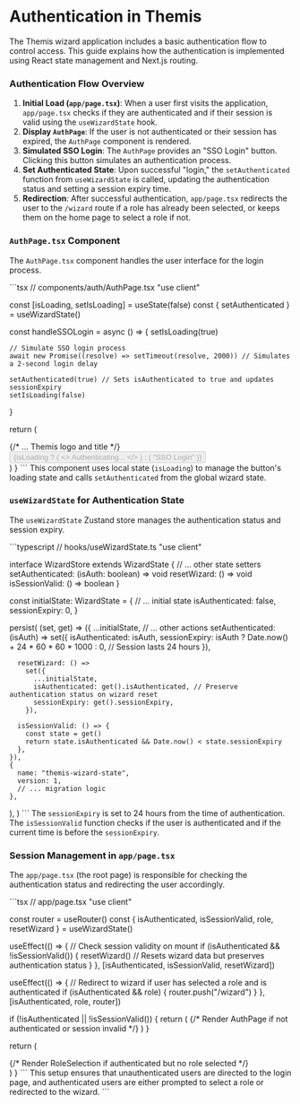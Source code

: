# Authentication in Themis

The Themis wizard application includes a basic authentication flow to control access. This guide explains how the authentication is implemented using React state management and Next.js routing.

### Authentication Flow Overview

1.  **Initial Load (`app/page.tsx`)**: When a user first visits the application, `app/page.tsx` checks if they are authenticated and if their session is valid using the `useWizardState` hook.
2.  **Display `AuthPage`**: If the user is not authenticated or their session has expired, the `AuthPage` component is rendered.
3.  **Simulated SSO Login**: The `AuthPage` provides an "SSO Login" button. Clicking this button simulates an authentication process.
4.  **Set Authenticated State**: Upon successful "login," the `setAuthenticated` function from `useWizardState` is called, updating the authentication status and setting a session expiry time.
5.  **Redirection**: After successful authentication, `app/page.tsx` redirects the user to the `/wizard` route if a role has already been selected, or keeps them on the home page to select a role if not.

### `AuthPage.tsx` Component

The `AuthPage.tsx` component handles the user interface for the login process.

\`\`\`tsx
// components/auth/AuthPage.tsx
"use client"


  const [isLoading, setIsLoading] = useState(false)
  const { setAuthenticated } = useWizardState()

  const handleSSOLogin = async () => {
    setIsLoading(true)

    // Simulate SSO login process
    await new Promise((resolve) => setTimeout(resolve, 2000)) // Simulates a 2-second login delay

    setAuthenticated(true) // Sets isAuthenticated to true and updates sessionExpiry
    setIsLoading(false)
  }

  return (
    <div className="min-h-screen bg-gradient-to-br from-[#E0F5FF] to-[#68D1FF] flex items-center justify-center p-4">
      <Card className="w-full max-w-md">
        <CardHeader className="text-center space-y-4">
          {/* ... Themis logo and title */}
        </CardHeader>
        <CardContent>
          <Button
            onClick={handleSSOLogin}
            disabled={isLoading}
            className="w-full bg-[#000067] hover:bg-[#0000C9] text-white"
            size="lg"
          >
            {isLoading ? (
              <>
                <Loader2 className="mr-2 h-4 w-4 animate-spin" />
                Authenticating...
              </>
            ) : (
              "SSO Login"
            )}
          </Button>
        </CardContent>
      </Card>
    </div>
  )
}
\`\`\`
This component uses local state (`isLoading`) to manage the button's loading state and calls `setAuthenticated` from the global wizard state.

### `useWizardState` for Authentication State

The `useWizardState` Zustand store manages the authentication status and session expiry.

\`\`\`typescript
// hooks/useWizardState.ts
"use client"


interface WizardStore extends WizardState {
  // ... other state setters
  setAuthenticated: (isAuth: boolean) => void
  resetWizard: () => void
  isSessionValid: () => boolean
}

const initialState: WizardState = {
  // ... initial state
  isAuthenticated: false,
  sessionExpiry: 0,
}

  persist(
    (set, get) => ({
      ...initialState,
      // ... other actions
      setAuthenticated: (isAuth) =>
        set({
          isAuthenticated: isAuth,
          sessionExpiry: isAuth ? Date.now() + 24 * 60 * 60 * 1000 : 0, // Session lasts 24 hours
        }),

      resetWizard: () =>
        set({
          ...initialState,
          isAuthenticated: get().isAuthenticated, // Preserve authentication status on wizard reset
          sessionExpiry: get().sessionExpiry,
        }),

      isSessionValid: () => {
        const state = get()
        return state.isAuthenticated && Date.now() < state.sessionExpiry
      },
    }),
    {
      name: "themis-wizard-state",
      version: 1,
      // ... migration logic
    },
  ),
)
\`\`\`
The `sessionExpiry` is set to 24 hours from the time of authentication. The `isSessionValid` function checks if the user is authenticated and if the current time is before the `sessionExpiry`.

### Session Management in `app/page.tsx`

The `app/page.tsx` (the root page) is responsible for checking the authentication status and redirecting the user accordingly.

\`\`\`tsx
// app/page.tsx
"use client"


  const router = useRouter()
  const { isAuthenticated, isSessionValid, role, resetWizard } = useWizardState()

  useEffect(() => {
    // Check session validity on mount
    if (isAuthenticated && !isSessionValid()) {
      resetWizard() // Resets wizard data but preserves authentication status
    }
  }, [isAuthenticated, isSessionValid, resetWizard])

  useEffect(() => {
    // Redirect to wizard if user has selected a role and is authenticated
    if (isAuthenticated && role) {
      router.push("/wizard")
    }
  }, [isAuthenticated, role, router])

  if (!isAuthenticated || !isSessionValid()) {
    return (
      <ErrorBoundary>
        <AuthPage /> {/* Render AuthPage if not authenticated or session invalid */}
      </ErrorBoundary>
    )
  }

  return (
    <ErrorBoundary>
      <div className="min-h-screen bg-gradient-to-br from-[#E0F5FF] to-[#68D1FF] py-8">
        <RoleSelection /> {/* Render RoleSelection if authenticated but no role selected */}
      </div>
    </ErrorBoundary>
  )
}
\`\`\`
This setup ensures that unauthenticated users are directed to the login page, and authenticated users are either prompted to select a role or redirected to the wizard.
\`\`\`
